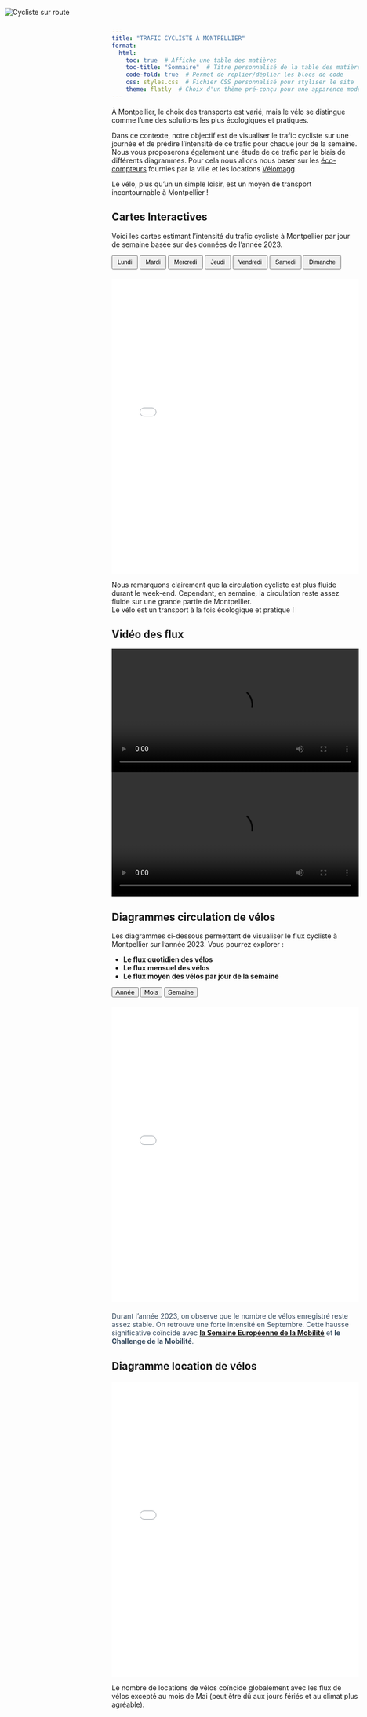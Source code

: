 ```yaml
---
title: "TRAFIC CYCLISTE À MONTPELLIER"
format:
  html:
    toc: true  # Affiche une table des matières
    toc-title: "Sommaire"  # Titre personnalisé de la table des matières
    code-fold: true  # Permet de replier/déplier les blocs de code
    css: styles.css  # Fichier CSS personnalisé pour styliser le site
    theme: flatly  # Choix d'un thème pré-conçu pour une apparence moderne
---
```


<div id="logo-container" style="position: absolute; top: 10px; left: 10px;">
  <img src="https://us.123rf.com/450wm/aquir/aquir2307/aquir230700775/208710489-cycliste-cycliste-sur-route-illustration-dessinée-à-la-main-illustration-de-dessin-animé-de-style.jpg?ver=6" 
       alt="Cycliste sur route" style="max-width: 150px; max-height: 100px;"/>
</div>

À Montpellier, le choix des transports est varié, mais le vélo se distingue comme l'une des solutions les plus écologiques et pratiques. 

Dans ce contexte, notre objectif est de visualiser le trafic cycliste sur une journée et de prédire l'intensité de ce trafic pour chaque jour de la semaine. Nous vous proposerons également une étude de ce trafic par le biais de différents diagrammes.
Pour cela nous allons nous baser sur les [éco-compteurs](https://data.montpellier3m.fr/dataset/comptages-velo-et-pieton-issus-des-compteurs-de-velo) fournies par la ville et les locations [Vélomagg](https://data.montpellier3m.fr/dataset/courses-des-velos-velomagg-de-montpellier-mediterranee-metropole).

Le vélo, plus qu'un un simple loisir, est un moyen de transport incontournable à Montpellier !

## Cartes Interactives

Voici les cartes estimant l'intensité du trafic cycliste à Montpellier par jour de semaine basée sur des données de l’année 2023.
<div>
  <button onclick="changeMap('Lundi')" style="font-size: 12px; padding: 5px 10px;">Lundi</button>
  <button onclick="changeMap('Mardi')" style="font-size: 12px; padding: 5px 10px;">Mardi</button>
  <button onclick="changeMap('Mercredi')" style="font-size: 12px; padding: 5px 10px;">Mercredi</button>
  <button onclick="changeMap('Jeudi')" style="font-size: 12px; padding: 5px 10px;">Jeudi</button>
  <button onclick="changeMap('Vendredi')" style="font-size: 12px; padding: 5px 10px;">Vendredi</button>
  <button onclick="changeMap('Samedi')" style="font-size: 12px; padding: 5px 10px;">Samedi</button>
  <button class="dimanche" onclick="changeMap('Dimanche')" style="font-size: 12px; padding: 5px 10px;">Dimanche</button>
</div>

<div id="map-container" style="margin-top: 20px;">
  <iframe id="map-frame" src="carte/map_montpellier_Lundi.html" width="100%" height="600" style="border: none;"></iframe>
</div>

<script>
  function changeMap(day) {
    document.getElementById("map-frame").src = `carte/map_montpellier_${day}.html`;
  }
</script>

Nous remarquons clairement que la circulation cycliste est plus fluide durant le week-end. Cependant, en semaine, la circulation reste assez fluide sur une grande partie de Montpellier.  
Le vélo est un transport à la fois écologique et pratique !

## Vidéo des flux

<video controls width="100%" height="auto">
  <source src="Video/bike_animation_12_Mai.mp4">
</video>

<video controls width="100%" height="auto">
  <source src="Video/bike_animation_14_Mai.mp4">
</video>


## Diagrammes circulation de vélos

Les diagrammes ci-dessous permettent de visualiser le flux cycliste à Montpellier sur l'année 2023. Vous pourrez explorer :

- **Le flux quotidien des vélos**
- **Le flux mensuel des vélos**
- **Le flux moyen des vélos par jour de la semaine**

<div>
  <button onclick="changeDiagramme('Annee')">Année</button>
  <button onclick="changeDiagramme('Mois')">Mois</button>
  <button onclick="changeDiagramme('Semaine')">Semaine</button>
</div>

<div id="diagram-container" style="margin-top: 20px;">
  <iframe id="diagram-frame" src="Diagramme/Diagramme_Annee_2023.html" width="100%" height="600" style="border: none;"></iframe>
</div>

<div id="diagram-text" style="margin-top: 20px; color: #34495e;">
  Durant l’année 2023, on observe que le nombre de vélos enregistré reste assez stable. On retrouve une forte intensité en Septembre. Cette hausse significative coïncide avec [__la Semaine Européenne de la Mobilité__](https://www.montpellier3m.fr/semaine-europeeenne-de-la-mobilite?utm.com)
  et **le Challenge de la Mobilité**.

</div>

<script>
  function changeDiagramme(view) {
    // Met à jour l'iframe en fonction du bouton cliqué
    document.getElementById("diagram-frame").src = `Diagramme/Diagramme_${view}_2023.html`;

    // Définir les textes détaillés pour chaque vue
    const texts = {
      Annee: `
        <p>
          Durant l’année 2023, on observe que le nombre de vélos enregistré reste assez stable. On retrouve une forte intensité en Septembre, dépassant largement la moyenne annuelle.  
          Cette hausse significative coïncide avec [__la Semaine Européenne de la Mobilité__](https://www.montpellier3m.fr/semaine-europeeenne-de-la-mobilite?utm.com)
          et **le Challenge de la Mobilité**.
        </p>
      `,
      Mois: `
        <p>
          Ce diagramme par mois, revèle une forte intensité enregistrée en <strong>septembre</strong> comme vu précédemment.
          À l’inverse, les mois de <strong>février et décembre </strong> sont les plus faibles, sûrement causés par l'hiver.
          On remarque également une baisse surprenante en <strong>juillet et en août</strong>, qui pourrait être liée aux vacances estivales.
          </p>
          <p>
          Ces variations montrent que le trafic cycliste est assez dépendant des saisons.
        </p>
      `,
      Semaine: `
        <p>
          Sur une semaine, les flux de vélos varient considérablement. Les jours ouvrés enregistrent les flux les plus élevés.
          </p>
          <p>
          En revanche, une baisse est observée durant le week-end qui enregistre des flux presque <strong>deux fois inférieur</strong> à ceux des jours de semaine.
          </p>
      `
    };

    // Met à jour le texte dynamique
    document.getElementById("diagram-text").innerHTML = texts[view];
  }
</script>



## Diagramme location de vélos
<div id="diagram-container" style="margin-top: 20px;">
  <iframe id="diagram-frame" src="Diagramme/Diagramme_locations.html" width="100%" height="600" style="border: none;"></iframe>
</div>
Le nombre de locations de vélos coïncide globalement avec les flux de vélos excepté au mois de Mai (peut être dû aux jours fériés et au climat plus agréable).

